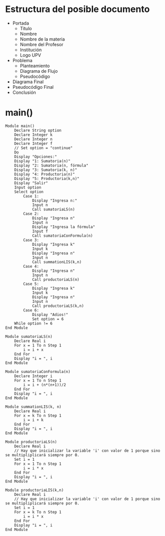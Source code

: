 # Estructura del posible documento

+ Portada
    + Título
    + Nombre
    + Nombre de la materia
    + Nombre del Profesor
    + Institución
    + Logo UPV
+ Problema
    + Planteamiento
    + Diagrama de Flujo
    + Pseudocódigo
+ Diagrama Final
+ Pseudocódigo Final
+ Conclusión
  
# main()

    Module main()
        Declare String option
        Declare Integer k
        Declare Integer n
        Declare Integer f 
        // Set option = "continue" 
        Do 
        Display "Opciones:"
        Display "1: Sumatoria(n)"
        Display "2: Sumatoria(n, fórmula"
        Display "3: Sumatoria(k, n)"
        Display "4: Productoria(n)"
        Display "5: Productoria(k,n)"
        Display "Salir"
        Input option
        Select option
            Case 1:
                Display "Ingresa n:"
                Input n
                Call sumatoriaLS(n)
            Case 2:
                Display "Ingresa n"
                Input n
                Display "Ingresa la fórmula"
                Input f
                Call sumatoriaConFormula(n)
            Case 3:
                Display "Ingresa k"
                Input k
                Display "Ingresa n"
                Input n
                Call summationLIS(k,n)
            Case 4:
                Display "Ingresa n"
                Input n               
                Call productoriaLS(n)
            Case 5:
                Display "Ingresa k"
                Input k
                Display "Ingresa n"
                Input n
                Call productoriaLS(k,n)
            Case 6:
            	Display "Adios!"
            	Set option = 6
        While option != 6
    End Module
    
    Module sumatoriaLS(n)
        Declare Real i
        For x = 1 To n Step 1
            i = i + x
        End For
        Display "i = ", i
    End Module
    
    Module sumatoriaConFormula(n)
        Declare Integer i
        For x = 1 To n Step 1
            i = i + (n*(n+1))/2
        End For
        Display "i = ", i
    End Module       
    
    Module summationLIS(k, n)
        Declare Real i 
        For x = k To n Step 1
            i = i + k
        End For
        Display "i = ", i
    End Module          
    
    Module productoriaLS(n)
        Declare Real i
        // Hay que inicializar la variable 'i' con valor de 1 porque sino se multipliplicará siempre por 0.
        Set i = 1 
        For x = 1 To n Step 1
            i = i * x
        End For
        Display "i = ", i
    End Module                 
    
    Module productoriaLIS(k,n)
        Declare Real i
        // Hay que inicializar la variable 'i' con valor de 1 porque sino se multipliplicará siempre por 0.
        Set i = 1
        For x = k To n Step 1
            i = i * x
        End For
        Display "i = ", i
    End Module                        
